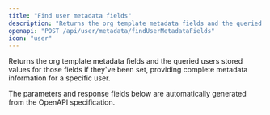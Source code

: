 ```yaml
---
title: "Find user metadata fields"
description: "Returns the org template metadata fields and the queried users stored values for those fields if they've been set, providing complete metadata information fo..."
openapi: "POST /api/user/metadata/findUserMetadataFields"
icon: "user"
---
```


Returns the org template metadata fields and the queried users stored values for those fields if they've been set, providing complete metadata information for a specific user.

<Note>
The parameters and response fields below are automatically generated from the OpenAPI specification.
</Note>
